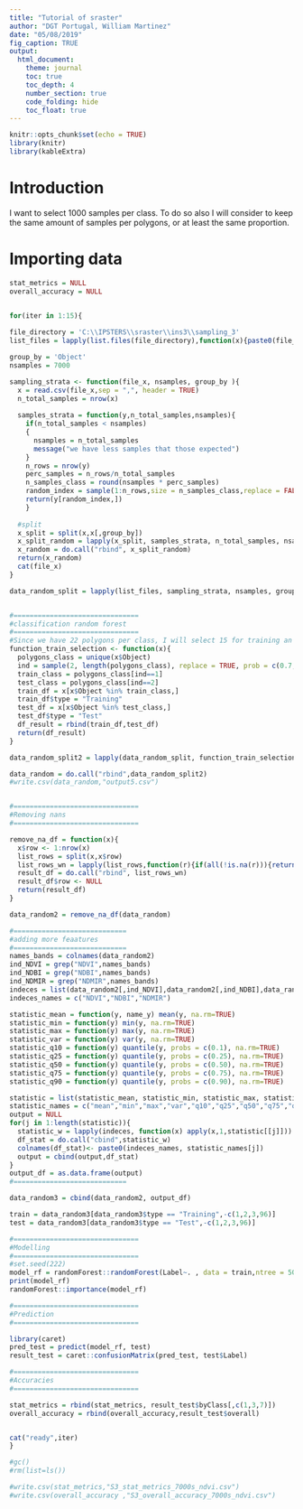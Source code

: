 ```yaml
---
title: "Tutorial of sraster"
author: "DGT Portugal, William Martinez"
date: "05/08/2019"
fig_caption: TRUE
output:
  html_document: 
    theme: journal
    toc: true
    toc_depth: 4
    number_section: true
    code_folding: hide
    toc_float: true
---
```


```r
knitr::opts_chunk$set(echo = TRUE)
library(knitr)
library(kableExtra)
```

# Introduction


I want to select 1000 samples per class. To do so also I will consider to keep the same amount of samples per polygons, or at least the same proportion.

# Importing data

```r

stat_metrics = NULL
overall_accuracy = NULL


for(iter in 1:15){
  
file_directory = 'C:\\IPSTERS\\sraster\\ins3\\sampling_3'
list_files = lapply(list.files(file_directory),function(x){paste0(file_directory,"\\",x)})

group_by = 'Object'
nsamples = 7000

sampling_strata <- function(file_x, nsamples, group_by ){
  x = read.csv(file_x,sep = ",", header = TRUE)
  n_total_samples = nrow(x)
  
  samples_strata = function(y,n_total_samples,nsamples){
    if(n_total_samples < nsamples)
    {
      nsamples = n_total_samples
      message("we have less samples that those expected")
    }
    n_rows = nrow(y)
    perc_samples = n_rows/n_total_samples
    n_samples_class = round(nsamples * perc_samples)
    random_index = sample(1:n_rows,size = n_samples_class,replace = FALSE)
    return(y[random_index,])
    }
  
  #split
  x_split = split(x,x[,group_by])
  x_split_random = lapply(x_split, samples_strata, n_total_samples, nsamples)
  x_random = do.call("rbind", x_split_random)
  return(x_random)
  cat(file_x)
}

data_random_split = lapply(list_files, sampling_strata, nsamples, group_by)


#===============================
#classification random forest
#===============================
#Since we have 22 polygons per class, I will select 15 for training an 7 for testing. 
function_train_selection <- function(x){
  polygons_class = unique(x$Object)
  ind = sample(2, length(polygons_class), replace = TRUE, prob = c(0.7,0.3))
  train_class = polygons_class[ind==1]
  test_class = polygons_class[ind==2]
  train_df = x[x$Object %in% train_class,]
  train_df$type = "Training"
  test_df = x[x$Object %in% test_class,]
  test_df$type = "Test"
  df_result = rbind(train_df,test_df)
  return(df_result)
}

data_random_split2 = lapply(data_random_split, function_train_selection)

data_random = do.call("rbind",data_random_split2)
#write.csv(data_random,"output5.csv")


#===============================
#Removing nans
#===============================

remove_na_df = function(x){
  x$row <- 1:nrow(x)
  list_rows = split(x,x$row)
  list_rows_wn = lapply(list_rows,function(r){if(all(!is.na(r))){return(r)}})
  result_df = do.call("rbind", list_rows_wn)
  result_df$row <- NULL
  return(result_df)
}

data_random2 = remove_na_df(data_random)

#============================
#adding more feaatures
#============================
names_bands = colnames(data_random2)
ind_NDVI = grep("NDVI",names_bands)
ind_NDBI = grep("NDBI",names_bands)
ind_NDMIR = grep("NDMIR",names_bands)
indeces = list(data_random2[,ind_NDVI],data_random2[,ind_NDBI],data_random2[,ind_NDMIR])
indeces_names = c("NDVI","NDBI","NDMIR")

statistic_mean = function(y, name_y) mean(y, na.rm=TRUE)
statistic_min = function(y) min(y, na.rm=TRUE)
statistic_max = function(y) max(y, na.rm=TRUE)
statistic_var = function(y) var(y, na.rm=TRUE)
statistic_q10 = function(y) quantile(y, probs = c(0.1), na.rm=TRUE)
statistic_q25 = function(y) quantile(y, probs = c(0.25), na.rm=TRUE)
statistic_q50 = function(y) quantile(y, probs = c(0.50), na.rm=TRUE)
statistic_q75 = function(y) quantile(y, probs = c(0.75), na.rm=TRUE)
statistic_q90 = function(y) quantile(y, probs = c(0.90), na.rm=TRUE)

statistic = list(statistic_mean, statistic_min, statistic_max, statistic_var, statistic_q10, statistic_q25, statistic_q50, statistic_q75, statistic_q90)
statistic_names = c("mean","min","max","var","q10","q25","q50","q75","q90")
output = NULL
for(j in 1:length(statistic)){
  statistic_w = lapply(indeces, function(x) apply(x,1,statistic[[j]]))
  df_stat = do.call("cbind",statistic_w)
  colnames(df_stat)<- paste0(indeces_names, statistic_names[j])
  output = cbind(output,df_stat)
}
output_df = as.data.frame(output)
#============================

data_random3 = cbind(data_random2, output_df)

train = data_random3[data_random3$type == "Training",-c(1,2,3,96)]
test = data_random3[data_random3$type == "Test",-c(1,2,3,96)]

#===============================
#Modelling
#===============================
#set.seed(222)
model_rf = randomForest::randomForest(Label~. , data = train,ntree = 500)
print(model_rf)
randomForest::importance(model_rf)

#===============================
#Prediction
#===============================

library(caret)
pred_test = predict(model_rf, test)
result_test = caret::confusionMatrix(pred_test, test$Label)

#===============================
#Accuracies
#===============================

stat_metrics = rbind(stat_metrics, result_test$byClass[,c(1,3,7)])
overall_accuracy = rbind(overall_accuracy,result_test$overall)


cat("ready",iter)
}

```


```r
#gc()
#rm(list=ls())

#write.csv(stat_metrics,"S3_stat_metrics_7000s_ndvi.csv")
#write.csv(overall_accuracy ,"S3_overall_accuracy_7000s_ndvi.csv")
```
